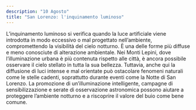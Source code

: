 ```yaml
---
description: "10 Agosto"
title: "San Lorenzo: l'inquinamento luminoso"
---
```


L’inquinamento luminoso si verifica quando la luce artificiale viene introdotta in modo eccessivo o mal progettato nell’ambiente, compromettendo la visibilità del cielo notturno. È una delle forme più diffuse e meno conosciute di alterazione ambientale. Nei Monti Lepini, dove l’illuminazione urbana è più contenuta rispetto alle città, è ancora possibile osservare il cielo stellato in tutta la sua bellezza. Tuttavia, anche qui la diffusione di luci intense e mal orientate può ostacolare fenomeni naturali come le stelle cadenti, soprattutto durante eventi come la Notte di San Lorenzo. La promozione di un’illuminazione intelligente, campagne di sensibilizzazione e serate di osservazione astronomica possono aiutare a proteggere l’ambiente notturno e a riscoprire il valore del buio come bene comune. 